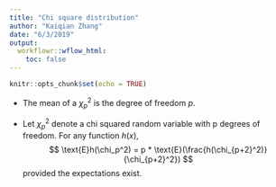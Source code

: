 ```yaml
---
title: "Chi square distribution"
author: "Kaiqian Zhang"
date: "6/3/2019"
output:
  workflowr::wflow_html:
    toc: false
---
```


```r
knitr::opts_chunk$set(echo = TRUE)
```

- The mean of a $\chi_p^2$ is the degree of freedom $p$.

- Let $\chi_p^2$ denote a chi squared random variable with p degrees of freedom. For any function $h(x)$,
$$
\text{E}h(\chi_p^2) = p * \text{E}(\frac{h(\chi_{p+2}^2)}{\chi_{p+2}^2})
$$
provided the expectations exist.

